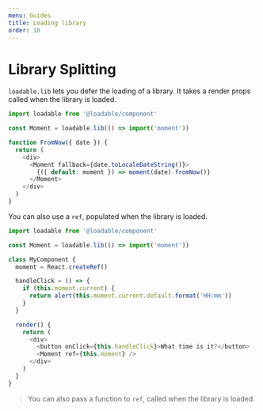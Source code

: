 ```yaml
---
menu: Guides
title: Loading library
order: 10
---
```


# Library Splitting

`loadable.lib` lets you defer the loading of a library. It takes a render props called when the library is loaded.

```js
import loadable from '@loadable/component'

const Moment = loadable.lib(() => import('moment'))

function FromNow({ date }) {
  return (
    <div>
      <Moment fallback={date.toLocaleDateString()}>
        {({ default: moment }) => moment(date).fromNow()}
      </Moment>
    </div>
  )
}
```

You can also use a `ref`, populated when the library is loaded.

```js
import loadable from '@loadable/component'

const Moment = loadable.lib(() => import('moment'))

class MyComponent {
  moment = React.createRef()

  handleClick = () => {
    if (this.moment.current) {
      return alert(this.moment.current.default.format('HH:mm'))
    }
  }

  render() {
    return (
      <div>
        <button onClick={this.handleClick}>What time is it?</button>
        <Moment ref={this.moment} />
      </div>
    )
  }
}
```

> You can also pass a function to `ref`, called when the library is loaded.
